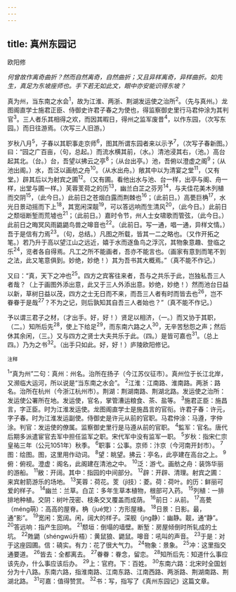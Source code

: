 ```yaml
---
---
---
```

title: 真州东园记
---



欧阳修

*何曾故作离奇曲折？然而自然离奇，自然曲折；又且异样离奇，异样曲折。如先生，真足为东坡座师也。手下若无如此文，眼中亦安能识得东坡？*

真为州，当东南之水会<sup>1</sup>，故为江淮、两浙、荆湖发运使之治所<sup>2</sup>。（先与真州。）龙图阁直学士施君正臣、侍御史许君子春之为使也，得监察御史里行马君仲涂为其判官<sup>3</sup>。三人者乐其相得之欢，而因其暇日，得州之监军废昔<sup>4</sup>，以作东园，（次写东园。）而日往游焉。（次写三人旧游。）

岁秋八月<sup>5</sup>，子春以其职事走京师<sup>6</sup>，图其所谓东园者来以示予<sup>7</sup>，（次写子春新图。）曰：“园之广百亩，（句，总起。）而流水横其前，（水。）清池浸其右，（池。）高台起其北。（台。）台，吾望以拂云之亭<sup>8</sup>；（从台出亭。）池，吾俯以澄虚之阁<sup>9</sup>；（从池出阁。）水，吾泛以画舫之舟<sup>10</sup>。（从水出舟。）敞其中以为清宴之堂<sup>11</sup>，（又有堂。）辟其后以为射宾之圃<sup>12</sup>。（又有圃。看他出水与池、台一样，出亭与阁、舟一样，出堂与圃一样。）芙蓉芰荷之的历<sup>13</sup>，幽兰白芷之芬芳<sup>14</sup>，与夫佳花美木列植而交阴<sup>15</sup>，（此今日。）此前日之苍烟白露而荆棘也<sup>16</sup>；（此前日。）高甍巨桷<sup>17</sup>，水光日景动摇而下上<sup>18</sup>，其宽闲深靓<sup>19</sup>，可以答远响而生清风<sup>20</sup>，（此今日。）此前日之颓垣断堑而荒墟也<sup>21</sup>；（此前日。）嘉时令节，州人士女啸歌而管弦，（此今日。）此前日之晦冥风雨鼪鼯鸟兽之嗥音也<sup>22</sup>。（此前日。写一通，唱一通，异样文情。）吾于是信有力焉<sup>23</sup>。（句，总结。）凡图之所载，皆其一二之略也。（又作开拓之笔。）若乃升于高以望江山之远近，嬉于水而逐鱼鸟之浮沉，其物象意趣、登临之乐<sup>24</sup>，览者各自得焉。凡工之所不能画者，吾亦不能言也。（画家有意到而笔不到之法，此又笔意俱到。妙绝，妙绝！）其为吾书其大概焉。”（真不能不作记。）

又曰：“真，天下之冲也<sup>25</sup>。四方之宾客往来者，吾与之共乐于此，岂独私吾三人者哉？（上于画图外添出意，此又于三人外添出意。妙绝，妙绝！）然而池台日益以新，草树日益以茂，四方之士无日而不来，而吾三人者有时而皆去也<sup>26</sup>，岂不眷眷于是哉<sup>27</sup>？不为之记，则后孰知其自吾三人者始也？”（真不能不作记。）

予以谓三君子之材，（才出手。好，好！）贤足以相济，（一。）而又协于其职，（二。）知所后先<sup>28</sup>，使上下给足<sup>29</sup>，而东南六路之人<sup>30</sup>，无辛苦愁怨之声；然后休其余闲，（三。）又与四方之贤士大夫共乐于此。（四。）是皆可嘉也<sup>31</sup>。（总上四。）乃为之书<sup>32</sup>。（出手只如此。好，好！）庐陵欧阳修记。

<sup>注释</sup>

<sup>1</sup>“真为州”二句：真州：州名。治所在扬子（今江苏仪征市）。真州位于长江北岸，又濒临大运河，所以说是“当东南之水会”。
<sup>2</sup>江淮：江南路、淮南路。两浙：路名。治所在杭州（今浙江杭州市）。荆湖：荆湖南路、荆湖北路。发运使之治所：发运使公署所在地。发运使，官名，掌管漕运粮食、茶、盐等。
<sup>3</sup>施君正臣：施昌言，字正臣。时为江淮发运使。龙图阁直学士是施昌言的官衔。许君子春：许元，字子春。时为江淮发运副使。侍御史是许元从前的官职。马君仲涂：马遵，字仲涂。判官：发运使的僚属。监察御史里行是马遵从前的官职。
<sup>4</sup>監军：官名。唐代后期多派遣宦官去军中担任监军之职。宋代军中没有监军一职。
<sup>5</sup>岁秋：指宋仁宗皇祐三年（公元1051年）秋季。
<sup>6</sup>职事：公事。京师：汴京（今河南开封市）。
<sup>7</sup>图：绘图。图，这里用作动词。
<sup>8</sup>望：眺望。拂云：亭名，此亭建在高台之上。
<sup>9</sup>俯：俯视。澄虚：阁名，此阁建在清池之中。
<sup>10</sup>泛：游弋。画舫之舟：装饰华丽的游船。
<sup>11</sup>敝：开阔。其中：指园的中间部分。
<sup>12</sup>辟：开辟、清理。射宾之圃：来宾射箭游乐的场地。
<sup>13</sup>芙蓉：荷花。芰（jì技）：菱。荷：荷叶。的历：鲜丽可爱的样子。
<sup>14</sup>幽兰：兰草。白芷：多年生草本植物，根部可入药。
<sup>15</sup>列植：一排排地种植。交阴：树叶茂密、枝条交叉覆盖而成荫。
<sup>16</sup>前日：从前。
<sup>17</sup>高甍（méng萌）：高高的屋脊。桷（jué党）：方形屋椽。
<sup>18</sup>日景：日影。最，通“影”。
<sup>19</sup>宽闲：宽阔。闲，阔大的样子。深舰（jng静）：幽静。靓，通“静”。
<sup>20</sup>答远响：指产生回响。
<sup>21</sup>颓垣：倒塌的墙壁。断堑：房屋倾倒时所轧成的土坑。
<sup>22</sup>貹鼯（shéngwú升梧）：黄鼠狼、鼯鼠。嗥音：吼叫的声音。
<sup>23</sup>于是：对于这座园圃。信：磽实。有力：花了很大气力。
<sup>24</sup>物象：景象。
<sup>25</sup>冲：这里指交通要道。
<sup>26</sup>皆去：全都离去。
<sup>27</sup>眷眷：眷念，留恋。
<sup>28</sup>知所后先：知道什么事应该先办，什么事应该后办。
<sup>29</sup>上：官府。下：百姓。
<sup>30</sup>东南六路：北宋时全国划分为十八路。东南六路，指淮南路、江南东路、江南西路、两浙路、荆湖南路、荆湖北路。
<sup>31</sup>可嘉：值得赞赏。
<sup>32</sup>书：写，指写了《真州东园记》这篇文章。